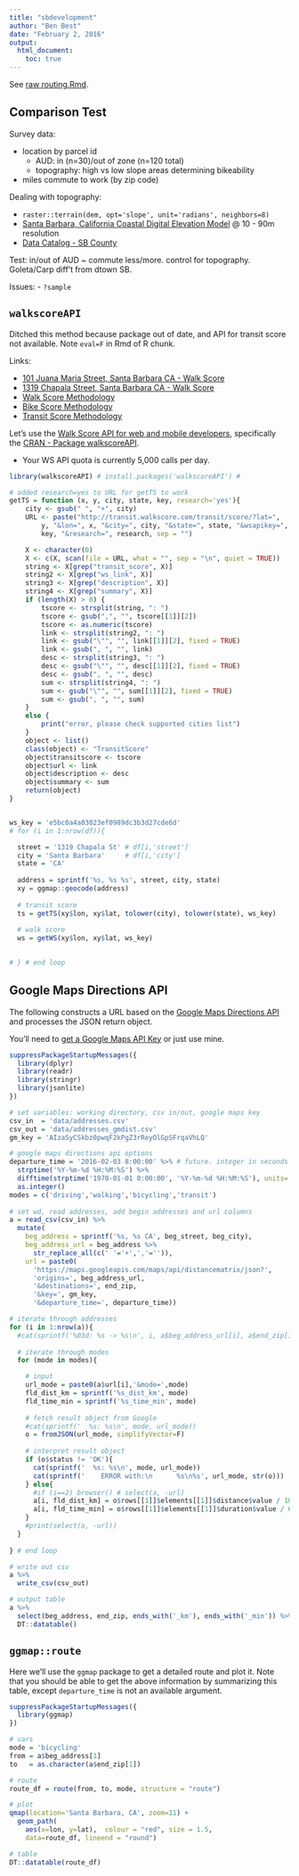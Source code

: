 ```yaml
---
title: "sbdevelopment"
author: "Ben Best"
date: "February 2, 2016"
output:
  html_document:
    toc: true
---
```


See [raw routing.Rmd](https://raw.githubusercontent.com/bbest/sbdev/gh-pages/routing.Rmd).

## Comparison Test

Survey data:

- location by parcel id
    - AUD: in (n=30)/out of zone (n=120 total)
    - topography: high vs low slope areas determining bikeability
- miles commute to work (by zip code)

Dealing with topography:

- `raster::terrain(dem, opt='slope', unit='radians', neighbors=8)`
- [Santa Barbara, California Coastal Digital Elevation Model](http://www.ngdc.noaa.gov/docucomp/page?xml=NOAA/NESDIS/NGDC/MGG/DEM/iso/xml/603.xml&view=getDataView&header=none) @ 10 - 90m resolution
- [Data Catalog - SB County](http://cosb.countyofsb.org/gis/default.aspx?id=2802)



Test: in/out of AUD ~ commute less/more. control for topography. Goleta/Carp diff't from dtown SB.

Issues:
- `?sample`

## `walkscoreAPI`

Ditched this method because package out of date, and API for transit score not available. Note `eval=F` in Rmd of R chunk.

Links:

* [101 Juana Maria Street, Santa Barbara CA - Walk Score](https://www.walkscore.com/score/101-juana-maria-st-santa-barbara-ca-93103)
* [1319 Chapala Street, Santa Barbara CA - Walk Score](https://www.walkscore.com/score/1319-chapala-st-santa-barbara-ca-93101)
* [Walk Score Methodology](https://www.walkscore.com/methodology.shtml)
* [Bike Score Methodology](https://www.walkscore.com/bike-score-methodology.shtml)
* [Transit Score Methodology](https://www.walkscore.com/transit-score-methodology.shtml)

Let's use the [Walk Score API for web and mobile developers](https://www.walkscore.com/professional/api.php), specifically the [CRAN - Package walkscoreAPI](https://cran.r-project.org/web/packages/walkscoreAPI/).

- Your WS API quota is currently 5,000 calls per day.

```r
library(walkscoreAPI) # install.packages('walkscoreAPI') # 

# added research=yes to URL for getTS to work
getTS = function (x, y, city, state, key, research='yes'){
    city <- gsub(" ", "+", city)
    URL <- paste("http://transit.walkscore.com/transit/score/?lat=", 
        y, "&lon=", x, "&city=", city, "&state=", state, "&wsapikey=", 
        key, "&research=", research, sep = "")

    X <- character(0)
    X <- c(X, scan(file = URL, what = "", sep = "\n", quiet = TRUE))
    string <- X[grep("transit_score", X)]
    string2 <- X[grep("ws_link", X)]
    string3 <- X[grep("description", X)]
    string4 <- X[grep("summary", X)]
    if (length(X) > 0) {
        tscore <- strsplit(string, ": ")
        tscore <- gsub(",", "", tscore[[1]][2])
        tscore <- as.numeric(tscore)
        link <- strsplit(string2, ": ")
        link <- gsub("\"", "", link[[1]][2], fixed = TRUE)
        link <- gsub(", ", "", link)
        desc <- strsplit(string3, ": ")
        desc <- gsub("\"", "", desc[[1]][2], fixed = TRUE)
        desc <- gsub(", ", "", desc)
        sum <- strsplit(string4, ": ")
        sum <- gsub("\"", "", sum[[1]][2], fixed = TRUE)
        sum <- gsub(", ", "", sum)
    }
    else {
        print("error, please check supported cities list")
    }
    object <- list()
    class(object) <- "TransitScore"
    object$transitscore <- tscore
    object$url <- link
    object$description <- desc
    object$summary <- sum
    return(object)
}


ws_key = 'e5bc0a4a03023ef0989dc3b3d27cde6d'
# for (i in 1:nrow(df)){ 

  street = '1319 Chapala St' # df[i,'street']
  city = 'Santa Barbara'     # df[i,'city']
  state = 'CA'
  
  address = sprintf('%s, %s %s', street, city, state)
  xy = ggmap::geocode(address)
  
  # transit score
  ts = getTS(xy$lon, xy$lat, tolower(city), tolower(state), ws_key)
  
  # walk score
  ws = getWS(xy$lon, xy$lat, ws_key)
  

# } # end loop
```

## Google Maps Directions API

The following constructs a URL based on the [Google Maps Directions API](https://developers.google.com/maps/documentation/directions/intro#TravelModes) and processes the JSON return object.

You'll need to [get a Google Maps API Key](https://developers.google.com/maps/documentation/distance-matrix/get-api-key#key) or just use mine.

```r
suppressPackageStartupMessages({
  library(dplyr)
  library(readr)
  library(stringr)
  library(jsonlite)
})

# set variables: working directory, csv in/out, google maps key
csv_in  = 'data/addresses.csv'
csv_out = 'data/addresses_gmdist.csv'
gm_key = 'AIzaSyCSkbz0pwqF2kPgZ3rReyOlGpSFrqaVhLQ'

# google maps directions api options
departure_time = '2016-02-03 8:00:00' %>% # future. integer in seconds since midnight, January 1, 1970 UTC
  strptime('%Y-%m-%d %H:%M:%S') %>% 
  difftime(strptime('1970-01-01 0:00:00', '%Y-%m-%d %H:%M:%S'), units='secs') %>%
  as.integer()
modes = c('driving','walking','bicycling','transit')
  
# set wd, read addresses, add begin addresses and url columns
a = read_csv(csv_in) %>%
  mutate(
    beg_address = sprintf('%s, %s CA', beg_street, beg_city),
    beg_address_url = beg_address %>%
      str_replace_all(c(' '='+',','='')),
    url = paste0(
      'https://maps.googleapis.com/maps/api/distancematrix/json?',
      'origins=', beg_address_url,
      '&destinations=', end_zip,
      '&key=', gm_key,
      '&departure_time=', departure_time))

# iterate through addresses
for (i in 1:nrow(a)){ 
  #cat(sprintf('%03d: %s -> %s\n', i, a$beg_address_url[i], a$end_zip[i]))
  
  # iterate through modes
  for (mode in modes){

    # input
    url_mode = paste0(a$url[i],'&mode=',mode)
    fld_dist_km = sprintf('%s_dist_km', mode)
    fld_time_min = sprintf('%s_time_min', mode)
    
    # fetch result object from Google
    #cat(sprintf('  %s: %s\n', mode, url_mode))
    o = fromJSON(url_mode, simplifyVector=F)
    
    # interpret result object
    if (o$status != 'OK'){
      cat(sprintf('  %s: %s\n', mode, url_mode))
      cat(sprintf('    ERROR with:\n      %s\n%s', url_mode, str(o)))
    } else{
      #if (i==2) browser() # select(a, -url)
      a[i, fld_dist_km] = o$rows[[1]]$elements[[1]]$distance$value / 1000
      a[i, fld_time_min] = o$rows[[1]]$elements[[1]]$duration$value / 60
    }
    #print(select(a, -url))
  }
  
} # end loop

# write out csv
a %>%
  write_csv(csv_out)

# output table
a %>% 
  select(beg_address, end_zip, ends_with('_km'), ends_with('_min')) %>%
  DT::datatable()
```

## `ggmap::route`

Here we'll use the `ggmap` package to get a detailed route and plot it. Note that you should be able to get the above information by summarizing this table, except `departure_time` is not an available argument.

```r
suppressPackageStartupMessages({
  library(ggmap)
})

# vars
mode = 'bicycling'
from = a$beg_address[1]
to   = as.character(a$end_zip[1])

# route
route_df = route(from, to, mode, structure = "route")

# plot
qmap(location='Santa Barbara, CA', zoom=11) +
  geom_path(
    aes(x=lon, y=lat),  colour = "red", size = 1.5,
    data=route_df, lineend = "round")

# table
DT::datatable(route_df)
```
